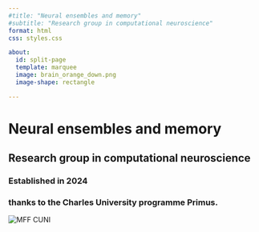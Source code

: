 ```yaml
---
#title: "Neural ensembles and memory"
#subtitle: "Research group in computational neuroscience"
format: html
css: styles.css

about:
  id: split-page
  template: marquee
  image: brain_orange_down.png
  image-shape: rectangle

---
```


# Neural ensembles and memory {.title}

## Research group in computational neuroscience {.subtitle}

### Established in 2024 {.subsubtitle}
### thanks to the Charles University programme Primus. {.subsubtitle}

![](logotyp_fakulty_rgb8.png "MFF CUNI")




